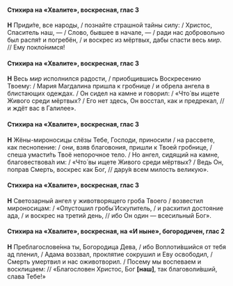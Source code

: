 #### Стихира на «Хвалите», воскресная, глас 3

**Н** Приди́те, все народы, / познайте страшной тайны силу: / Христос, Спаситель наш, — / Слово, бывшее в начале, — / ради нас добровольно был распя́т и погребён, / и воскрес из мёртвых, дабы спасти весь *мир*. // Ему покло́нимся!

#### Стихира на «Хвалите», воскресная, глас 3

**Н** Весь *мир* исполнился радости, / приобщившись Воскресению Твоему: / Мария Магдалина пришла к гробнице / и обрела ангела в блистающих одеждах. / Он сидел на камне и говорил: / «Что́ вы ищете Живого среди мёртвых? / Его нет здесь, Он восстал, как и предрекал, // и ждёт вас в Галилее».

#### Стихира на «Хвалите», воскресная, глас 3

**Н** Жёны-мироносицы слёзы Тебе, Господи, приносили / на рассвете, как песнопение: / они, взяв благовония, пришли к Твоей гробнице, / спеша умасти́ть Твоё непорочное тело. / Но ангел, сидящий на камне, благовествова́л им: / «Что́ вы ищете Живого среди мёртвых? / Ведь Он, поправ Смерть, воскрес как Бог, // дару́я всем милость великую».

#### Стихира на «Хвалите», воскресная, глас 3

**Н** Светозарный ангел у животворящего гроба Твоего / возвестил мироносицам: / «Опустошил гробы́ Искупитель, / и расхитил достояние ада, / и воскрес на третий день, // ибо Он один — всесильный Бог».

#### Стихира на «Хвалите», воскресная, на «И ныне», богородичен, глас 2

**Н** Преблагослове́нна ты, Богородица Дева, / ибо Воплоти́вшийся от тебя ад пленил, / Адама воззвал, проклятие сокрушил и Еву освободил, / Смерть умертвил и нас оживотворил. / Посему мы воспеваем и восклицаем: // «Благословен Христос, Бог **[**наш**]**, так благоволи́вший, слава Тебе!»
